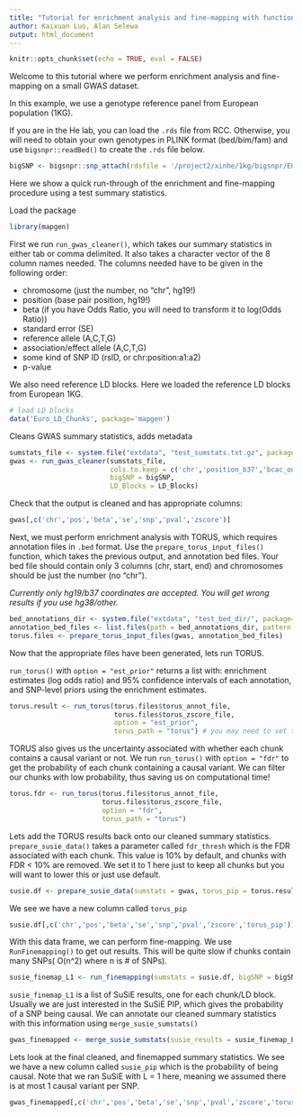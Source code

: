 ```yaml
---
title: "Tutorial for enrichment analysis and fine-mapping with functional priors"
author: Kaixuan Luo, Alan Selewa
output: html_document
---
```


```r
knitr::opts_chunk$set(echo = TRUE, eval = FALSE)
```

Welcome to this tutorial where we perform enrichment analysis and fine-mapping on a small GWAS dataset. 

In this example, we use a genotype reference panel from European population (1KG). 

If you are in the He lab, you can load the `.rds` file from RCC. 
Otherwise, you will need to obtain your own genotypes in PLINK format (bed/bim/fam) 
and use `bigsnpr::readBed()` to create the `.rds` file below.
```r
bigSNP <- bigsnpr::snp_attach(rdsfile = '/project2/xinhe/1kg/bigsnpr/EUR_variable_1kg.rds')
```

Here we show a quick run-through of the enrichment and fine-mapping procedure using a test summary statistics.

Load the package
```r
library(mapgen)
```

First we run `run_gwas_cleaner()`, which takes our summary statistics in either tab or comma delimited. 
It also takes a character vector of the 8 column names needed. 
The columns needed have to be given in the following order:  
  
* chromosome (just the number, no "chr", hg19!)  
* position (base pair position, hg19!)  
* beta (if you have Odds Ratio, you will need to transform it to log(Odds Ratio))  
* standard error (SE)  
* reference allele (A,C,T,G)  
* association/effect allele (A,C,T,G)  
* some kind of SNP ID (rsID, or chr:position:a1:a2)  
* p-value  

We also need reference LD blocks. Here we loaded the reference LD blocks from European 1KG. 
```r
# load LD blocks
data('Euro_LD_Chunks', package='mapgen')
```

Cleans GWAS summary statistics, adds metadata
```r
sumstats_file <- system.file("extdata", "test_sumstats.txt.gz", package="mapgen")
gwas <- run_gwas_cleaner(sumstats_file, 
                         cols.to.keep = c('chr','position_b37','bcac_onco2_beta','bcac_onco2_se','a0','a1','phase3_1kg_id','bcac_onco2_P1df_Wald'),
                         bigSNP = bigSNP,
                         LD_Blocks = LD_Blocks)
```

Check that the output is cleaned and has appropriate columns:
```r
gwas[,c('chr','pos','beta','se','snp','pval','zscore')]
```


Next, we must perform enrichment analysis with TORUS, 
which requires annotation files in `.bed` format. 
Use the `prepare_torus_input_files()` function, which takes the previous output, 
and annotation bed files. 
Your bed file should contain only 3 columns (chr, start, end) and 
chromosomes should be just the number (no "chr"). 

*Currently only hg19/b37 coordinates are accepted. You will get wrong results if you use hg38/other.*

```r
bed_annotations_dir <- system.file("extdata", "test_bed_dir/", package="mapgen")
annotation_bed_files <- list.files(path = bed_annotations_dir, pattern = "*.bed", full.names = TRUE)
torus.files <- prepare_torus_input_files(gwas, annotation_bed_files)
```

Now that the appropriate files have been generated, lets run TORUS. 

`run_torus()` with `option = "est_prior"` returns a list with: 
enrichment estimates (log odds ratio) and 95% confidence intervals of each annotation, 
and SNP-level priors using the enrichment estimates.
```r
torus.result <- run_torus(torus.files$torus_annot_file, 
                          torus.files$torus_zscore_file,
                          option = "est_prior",
                          torus_path = "torus") # you may need to set the installed path to 'torus' executable.
```

TORUS also gives us the uncertainty associated with whether each chunk contains a causal variant or not. 
We run `run_torus()` with `option = "fdr"` to get the probability of each chunk containing a causal variant. 
We can filter our chunks with low probability, thus saving us on computational time!
```r
torus.fdr <- run_torus(torus.files$torus_annot_file, 
                       torus.files$torus_zscore_file,
                       option = "fdr",
                       torus_path = "torus")
```

Lets add the TORUS results back onto our cleaned summary statistics. 
`prepare_susie_data()` takes a parameter called `fdr_thresh` which is the FDR associated with each chunk. 
This value is 10% by default, and chunks with FDR < 10% are removed. 
We set it to 1 here just to keep all chunks but you will want to lower this or just use default.

```r
susie.df <- prepare_susie_data(sumstats = gwas, torus_pip = torus.result$snp_pip, torus_fdr = torus.fdr, fdr_thresh = 1)
```

We see we have a new column called `torus_pip` 

```r
susie.df[,c('chr','pos','beta','se','snp','pval','zscore','torus_pip')]
```

With this data frame, we can perform fine-mapping. We use `RunFinemapping()` to get out results. 
This will be quite slow if chunks contain many SNPs( O(n^2) where n is # of SNPs). 

```r
susie_finemap_L1 <- run_finemapping(sumstats = susie.df, bigSNP = bigSNP)
```

`susie_finemap_L1` is a list of SuSiE results, one for each chunk/LD block. 
Usually we are just interested in the SuSiE PIP, 
which gives the probability of a SNP being causal. 
We can annotate our cleaned summary statistics with this information using `merge_susie_sumstats()`

```r
gwas_finemapped <- merge_susie_sumstats(susie_results = susie_finemap_L1, sumstats = susie.df)
```

Lets look at the final cleaned, and finemapped summary statistics. 
We see we have a new column called `susie_pip` which is the probability of being causal. 
Note that we ran SuSiE with L = 1 here, meaning we assumed there is at most 1 causal variant per SNP. 

```r
gwas_finemapped[,c('chr','pos','beta','se','snp','pval','zscore','torus_pip','susie_pip')]
```

